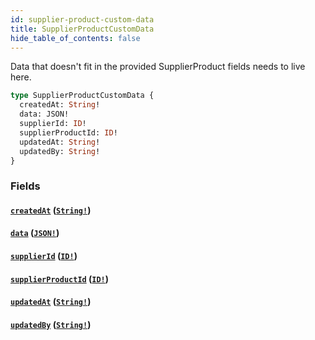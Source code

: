 ```yaml
---
id: supplier-product-custom-data
title: SupplierProductCustomData
hide_table_of_contents: false
---
```



Data that doesn't fit in the provided SupplierProduct fields needs to live here.

```graphql
type SupplierProductCustomData {
  createdAt: String!
  data: JSON!
  supplierId: ID!
  supplierProductId: ID!
  updatedAt: String!
  updatedBy: String!
}
```


### Fields

#### [`createdAt`](#) ([`String!`](/developers/supplier-apis/supply-api/graphql/reference/scalars/string))




#### [`data`](#) ([`JSON!`](/developers/supplier-apis/supply-api/graphql/reference/scalars/json))




#### [`supplierId`](#) ([`ID!`](/developers/supplier-apis/supply-api/graphql/reference/scalars/id))




#### [`supplierProductId`](#) ([`ID!`](/developers/supplier-apis/supply-api/graphql/reference/scalars/id))




#### [`updatedAt`](#) ([`String!`](/developers/supplier-apis/supply-api/graphql/reference/scalars/string))




#### [`updatedBy`](#) ([`String!`](/developers/supplier-apis/supply-api/graphql/reference/scalars/string))






